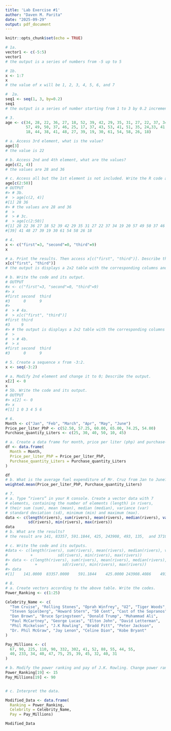 ```yaml
---
title: 'Lab Exercise #1'
author: "Daven M. Parita"
date: "2025-09-29"
output: pdf_document
---
```


```r
knitr::opts_chunk$set(echo = TRUE)
```

```r
# 1a.
vector1 <- c(-5:5)
vector1
# the output is a series of numbers from -5 up to 5

# 1b.
x <- 1:7
x
# the value of x will be 1, 2, 3, 4, 5, 6, and 7
```

```r
#  2a.
seq1 <- seq(1, 3, by=0.2)
seq1
# the output is a series of number starting from 1 to 3 by 0.2 increment size
```

```r
# 3. 
age <- c(34, 28, 22, 36, 27, 18, 52, 39, 42, 29, 35, 31, 27, 22, 37, 34, 19, 20,
         57, 49, 50, 37, 46, 25, 17, 37, 43, 53, 41, 51, 35, 24,33, 41, 53, 40, 
         18, 44, 38, 41, 48, 27, 39, 19, 30, 61, 54, 58, 26, 18)

# a. Access 3rd element, what is the value?
age[3]
# the value is 22

# b. Access 2nd and 4th element, what are the values?
age[c(2, 4)]
# the values are 28 and 36

# c. Access all but the 1st element is not included. Write the R code and its output.
age[c(2:50)]
# OUTPUT
#> # 3b.
#  > age[c(2, 4)]
#[1] 28 36
#> # the values are 28 and 36
#  > 
#  > # 3c.
#  > age[c(2:50)]
#[1] 28 22 36 27 18 52 39 42 29 35 31 27 22 37 34 19 20 57 49 50 37 46 25 17 37 43 53 41 51 35 24 33 41 53 40 18 44 38
#[39] 41 48 27 39 19 30 61 54 58 26 18
```

```r
# 4.
x <- c("first"=3, "second"=0, "third"=9)
x

# a. Print the results. Then access x[c("first", "third")]. Describe the output.
x[c("first", "third")]
# the output is displays a 2x2 table with the corresponding columns and rows

# b. Write the code and its output.
# OUTPUT
#x <- c("first"=3, "second"=0, "third"=9)
#> x
#first second  third 
#3      0      9 
#> 
#  > # 4a.
#  > x[c("first", "third")]
#first third 
#3     9 
#> # the output is displays a 2x2 table with the corresponding columns and rows
#  > 
#  > # 4b.
#  > x
#first second  third 
#3      0      9
```

```r
# 5. Create a sequence x from -3:2.
x <- seq(-3:2)

# a. Modify 2nd element and change it to 0; Describe the output.
x[2] <- 0
x
# 5b. Write the code and its output. 
# OUTPUT
#> x[2] <- 0
#> x
#[1] 1 0 3 4 5 6
```

```r
# 6.
Month <- c("Jan", "Feb", "March", "Apr", "May", "June")
Price_per_liter_PhP <- c(52.50, 57.25, 60.00, 65.00, 74.25, 54.00)
Purchase_quantity_Liters <- c(25, 30, 40, 50, 10, 45)

# a. Create a data frame for month, price per liter (php) and purchase-quantity (liter). Write the codes.
df <- data.frame(
  Month = Month,
  Price_per_liter_PhP = Price_per_liter_PhP,
  Purchase_quantity_Liters = Purchase_quantity_Liters
)

df
# b. What is the average fuel expenditure of Mr. Cruz from Jan to June? Note: Use weighted.mean(liter, purchase)
weighted.mean(Price_per_liter_PhP, Purchase_quantity_Liters)
```

```r
# 7.
# a. Type “rivers” in your R console. Create a vector data with 7
# elements, containing the number of elements (length) in rivers,
# their sum (sum), mean (mean), median (median), variance (var)
# standard deviation (sd), minimum (min) and maximum (max).
data <- c(length(rivers), sum(rivers), mean(rivers), median(rivers), var(rivers),
          sd(rivers), min(rivers), max(rivers))
data
# b. What are the results?
# the result are 141, 83357, 591.1844, 425, 243908, 493, 135,  and 3710 correspondingly

# c. Write the code and its outputs.
#data <- c(length(rivers), sum(rivers), mean(rivers), median(rivers), var(rivers),
#          +           sd(rivers), min(rivers), max(rivers))
#> data <- c(length(rivers), sum(rivers), mean(rivers), median(rivers), var(rivers),
#            +           sd(rivers), min(rivers), max(rivers))
#> data
#[1]    141.0000  83357.0000    591.1844    425.0000 243908.4086    493.8708    135.0000   3710.0000
```

```r
# 8.
# a. Create vectors according to the above table. Write the codes.
Power_Ranking <- c(1:25)

Celebrity_Name <- c(
  "Tom Cruise", "Rolling Stones", "Oprah Winfrey", "U2", "Tiger Woods", 
  "Steven Spielberg", "Howard Stern", "50 Cent", "Cast of the Sopranos", 
  "Dan Brown", "Bruce Springsteen", "Donald Trump", "Muhammad Ali", 
  "Paul McCartney", "George Lucas", "Elton John", "David Letterman", 
  "Phil Mickelson", "J.K Rowling", "Bradd Pitt", "Peter Jackson", 
  "Dr. Phil McGraw", "Jay Lenon", "Celine Dion", "Kobe Bryant"
)

Pay_Millions <- c(
  67, 90, 225, 110, 90, 332, 302, 41, 52, 88, 55, 44, 55, 
  40, 233, 34, 40, 47, 75, 25, 39, 45, 32, 40, 31
)

# b. Modify the power ranking and pay of J.K. Rowling. Change power ranking to 15 and pay to 90. Write the codes and its output.
Power_Ranking[19] <- 15
Pay_Millions[19] <- 90


# c. Interpret the data.

Modified_Data <- data.frame(
  Ranking = Power_Ranking, 
  Celebrity = Celebrity_Name, 
  Pay = Pay_Millions)

Modified_Data
```

